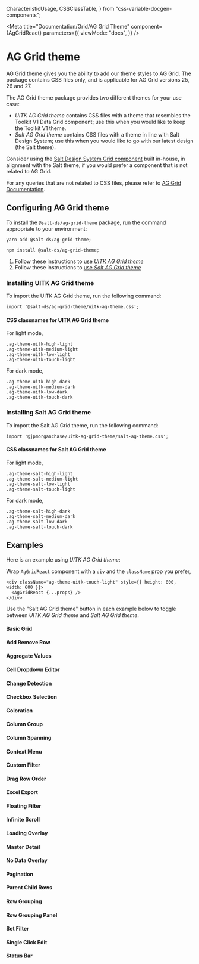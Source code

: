   CharacteristicUsage,
  CSSClassTable,
} from "css-variable-docgen-components";

<Meta
  title="Documentation/Grid/AG Grid Theme"
  component={AgGridReact}
  parameters={{
    viewMode: "docs",
  }}
/>

# AG Grid theme

AG Grid theme gives you the ability to add our theme styles to AG Grid. The package contains CSS files only, and is applicable for AG Grid versions 25, 26 and 27.

The AG Grid theme package provides two different themes for your use case:

- _UITK AG Grid theme_ contains CSS files with a theme that resembles the Toolkit V1 Data Grid component; use this when you would like to keep the Toolkit V1 theme.
- _Salt AG Grid theme_ contains CSS files with a theme in line with Salt Design System; use this when you would like to go with our latest design (the Salt theme).

Consider using the [Salt Design System Grid component](https://uitk.pages.dev/?path=/docs/documentation-grid-grid--page) built in-house, in alignment with the Salt theme, if you would prefer a component that is not related to AG Grid.

For any queries that are not related to CSS files, please refer to [AG Grid Documentation](https://www.ag-grid.com/javascript-data-grid/grid-api/).

## Configuring AG Grid theme

To install the `@salt-ds/ag-grid-theme` package, run the command appropriate to your environment:

```
yarn add @salt-ds/ag-grid-theme;
```

```
npm install @salt-ds/ag-grid-theme;
```

1. Follow these instructions to [use _UITK AG Grid theme_](#uitk)
2. Follow these instructions to [use _Salt AG Grid theme_](#salt)

### <a name="uitk"></a>Installing UITK AG Grid theme

To import the UITK AG Grid theme, run the following command:

```
import '@salt-ds/ag-grid-theme/uitk-ag-theme.css';
```

#### CSS classnames for UITK AG Grid theme

For light mode,

```
.ag-theme-uitk-high-light
.ag-theme-uitk-medium-light
.ag-theme-uitk-low-light
.ag-theme-uitk-touch-light
```

For dark mode,

```
.ag-theme-uitk-high-dark
.ag-theme-uitk-medium-dark
.ag-theme-uitk-low-dark
.ag-theme-uitk-touch-dark
```

### <a name="salt"></a>Installing Salt AG Grid theme

To import the Salt AG Grid theme, run the following command:

```
import '@jpmorganchase/uitk-ag-grid-theme/salt-ag-theme.css';
```

#### CSS classnames for Salt AG Grid theme

For light mode,

```
.ag-theme-salt-high-light
.ag-theme-salt-medium-light
.ag-theme-salt-low-light
.ag-theme-salt-touch-light
```

For dark mode,

```
.ag-theme-salt-high-dark
.ag-theme-salt-medium-dark
.ag-theme-salt-low-dark
.ag-theme-salt-touch-dark
```

## Examples

Here is an example using _UITK AG Grid theme_:

Wrap `AgGridReact` component with a `div` and the `className` prop you prefer,

```
<div className="ag-theme-uitk-touch-light" style={{ height: 800, width: 600 }}>
  <AgGridReact {...props} />
</div>

```

Use the "Salt AG Grid theme" button in each example below to toggle between _UITK AG Grid theme_ and _Salt AG Grid theme_.

#### Basic Grid

<Canvas>
  <Story id="grid-ag-grid-theme--basic-grid" />
</Canvas>

#### Add Remove Row

<Canvas>
  <Story id="grid-ag-grid-theme--add-remove-row" />
</Canvas>

#### Aggregate Values

<Canvas>
  <Story id="grid-ag-grid-theme--aggregate-values" />
</Canvas>

#### Cell Dropdown Editor

<Canvas>
  <Story id="grid-ag-grid-theme--cell-dropdown-editor" />
</Canvas>

#### Change Detection

<Canvas>
  <Story id="grid-ag-grid-theme--change-detection" />
</Canvas>

#### Checkbox Selection

<Canvas>
  <Story id="grid-ag-grid-theme--checkbox-selection" />
</Canvas>

#### Coloration

<Canvas>
  <Story id="grid-ag-grid-theme--coloration" />
</Canvas>

#### Column Group

<Canvas>
  <Story id="grid-ag-grid-theme--column-group" />
</Canvas>

#### Column Spanning

<Canvas>
  <Story id="grid-ag-grid-theme--column-spanning" />
</Canvas>

#### Context Menu

<Canvas>
  <Story id="grid-ag-grid-theme--context-menu" />
</Canvas>

#### Custom Filter

<Canvas>
  <Story id="grid-ag-grid-theme--custom-filter" />
</Canvas>

#### Drag Row Order

<Canvas>
  <Story id="grid-ag-grid-theme--drag-row-order" />
</Canvas>

#### Excel Export

<Canvas>
  <Story id="grid-ag-grid-theme--excel-export" />
</Canvas>

#### Floating Filter

<Canvas>
  <Story id="grid-ag-grid-theme--floating-filter" />
</Canvas>

#### Infinite Scroll

<Canvas>
  <Story id="grid-ag-grid-theme--infinite-scroll" />
</Canvas>

#### Loading Overlay

<Canvas>
  <Story id="grid-ag-grid-theme--loading-overlay" />
</Canvas>

#### Master Detail

<Canvas>
  <Story id="grid-ag-grid-theme--master-detail" />
</Canvas>

#### No Data Overlay

<Canvas>
  <Story id="grid-ag-grid-theme--no-data-overlay" />
</Canvas>

#### Pagination

<Canvas>
  <Story id="grid-ag-grid-theme--pagination" />
</Canvas>

#### Parent Child Rows

<Canvas>
  <Story id="grid-ag-grid-theme--parent-child-rows" />
</Canvas>

#### Row Grouping

<Canvas>
  <Story id="grid-ag-grid-theme--row-grouping" />
</Canvas>

#### Row Grouping Panel

<Canvas>
  <Story id="grid-ag-grid-theme--row-grouping-panel" />
</Canvas>

#### Set Filter

<Canvas>
  <Story id="grid-ag-grid-theme--set-filter" />
</Canvas>

#### Single Click Edit

<Canvas>
  <Story id="grid-ag-grid-theme--single-click-edit" />
</Canvas>

#### Status Bar

<Canvas>
  <Story id="grid-ag-grid-theme--status-bar" />
</Canvas>
